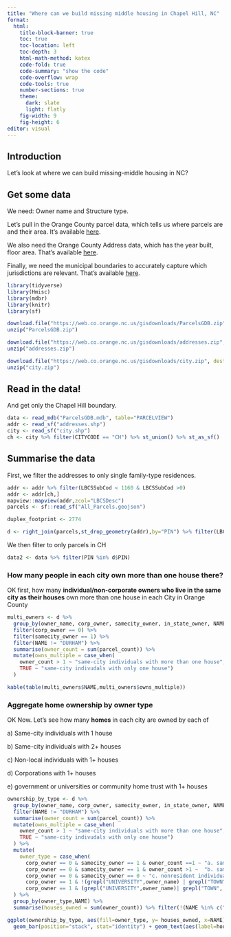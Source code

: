 ```yaml
---
title: "Where can we build missing middle housing in Chapel Hill, NC"
format: 
  html:
    title-block-banner: true
    toc: true
    toc-location: left
    toc-depth: 3
    html-math-method: katex
    code-fold: true
    code-summary: "show the code"
    code-overflow: wrap
    code-tools: true
    number-sections: true
    theme: 
      dark: slate
      light: flatly
    fig-width: 9
    fig-height: 6
editor: visual
---
```


## Introduction

Let's look at where we can build missing-middle housing in NC?

## Get some data

We need: Owner name and Structure type.

Let's pull in the Orange County parcel data, which tells us where parcels are and their area. It's available [here](ParcelsGDB.zip).

We also need the Orange County Address data, which has the year built, floor area. That's available [here](%22https://web.co.orange.nc.us/gisdownloads/addresses.zip%22).

Finally, we need the municipal boundaries to accurately capture which jurisdictions are relevant. That's available [here](%22https://web.co.orange.nc.us/gisdownloads/city.zip%22).

```r
library(tidyverse)
library(Hmisc)
library(mdbr)
library(knitr)
library(sf)
```

```r
download.file("https://web.co.orange.nc.us/gisdownloads/ParcelsGDB.zip", destfile = "ParcelsGDB.zip")
unzip("ParcelsGDB.zip")

download.file("https://web.co.orange.nc.us/gisdownloads/addresses.zip", destfile = "addresses.zip")
unzip("addresses.zip")

download.file("https://web.co.orange.nc.us/gisdownloads/city.zip", destfile = "city.zip")
unzip("city.zip")
```

## Read in the data!

And get only the Chapel Hill boundary.

```r
data <- read_mdb("ParcelsGDB.mdb", table="PARCELVIEW")
addr <- read_sf("addresses.shp")
city <- read_sf("city.shp")
ch <- city %>% filter(CITYCODE == "CH") %>% st_union() %>% st_as_sf()
```

## Summarise the data

First, we filter the addresses to only single family-type residences.

```r
addr <- addr %>% filter(LBCSSubCod < 1160 & LBCSSubCod >0) 
addr <- addr[ch,]
mapview::mapview(addr,zcol="LBCSDesc")
parcels <- sf::read_sf("All_Parcels.geojson")

duplex_footprint <- 2774

d <- right_join(parcels,st_drop_geometry(addr),by="PIN") %>% filter(LBCSDesc %in% c("Res-Single Family", "Res-MH-SW", "Res-MH-DW-TW")) %>% filter(OwnerAddress!="PROPERTY OFFICE UNC") %>% st_transform(2264) %>% st_make_valid() %>% mutate(area_acr = as.numeric(st_area(.)/43560), area_ft2 = as.numeric(st_area(.))) %>% filter(area_acr<5) %>% mutate(plexable = case_when(area_ft2>=4*duplex_footprint ~ "yes", TRUE ~ "no"))

```

We then filter to only parcels in CH

```r
data2 <- data %>% filter(PIN %in% d$PIN)

```

### How many people in each city own more than one house there?

OK first, how many **individual/non-corporate owners who live in the same city as their houses** own more than one house in each City in Orange County

```r
multi_owners <- d %>%
  group_by(owner_name, corp_owner, samecity_owner, in_state_owner, NAME) %>%
  filter(corp_owner == 0) %>%
  filter(samecity_owner == 1) %>%
  filter(NAME != "DURHAM") %>%
  summarise(owner_count = sum(parcel_count)) %>%
  mutate(owns_multiple = case_when(
    owner_count > 1 ~ "same-city individuals with more than one house",
    TRUE ~ "same-city indivudals with only one house")
  )

kable(table(multi_owners$NAME,multi_owners$owns_multiple))

```

### Aggregate home ownership by owner type

OK Now. Let's see how many **homes** in each city are owned by each of

a\) Same-city individuals with 1 house

b\) Same-city individuals with 2+ houses

c\) Non-local individuals with 1+ houses

d\) Corporations with 1+ houses

e\) government or universities or community home trust with 1+ houses

```r
ownership_by_type <- d %>%
  group_by(owner_name, corp_owner, samecity_owner, in_state_owner, NAME) %>%
  filter(NAME != "DURHAM") %>%
  summarise(owner_count = sum(parcel_count)) %>%
  mutate(owns_multiple = case_when(
    owner_count > 1 ~ "same-city individuals with more than one house",
    TRUE ~ "same-city indivudals with only one house")
  ) %>%
  mutate(
    owner_type = case_when(
      corp_owner == 0 & samecity_owner == 1 & owner_count ==1 ~ "a. same city individual with 1 house",
      corp_owner == 0 & samecity_owner == 1 & owner_count >1 ~  "b. same city individual with 2+ house",
      corp_owner == 0 & samecity_owner == 0 ~ "c. nonresident individual owner",
      corp_owner == 1 & !(grepl("UNIVERSITY",owner_name) | grepl("TOWN", owner_name) | grepl("CAROLINA", owner_name)| grepl("HOME TRUST", owner_name)| grepl("HABITAT", owner_name)) ~ "d. corp",
      corp_owner == 1 & (grepl("UNIVERSITY",owner_name)| grepl("TOWN", owner_name) | grepl("CAROLINA", owner_name)| grepl("HOME TRUST", owner_name) | grepl("HABITAT", owner_name)) ~ "e. university/govt/home trust"                    )
  ) %>%
  group_by(owner_type,NAME) %>%
  summarise(houses_owned = sum(owner_count)) %>% filter(!(NAME %in% c("Unincorporated")))

ggplot(ownership_by_type, aes(fill=owner_type, y= houses_owned, x=NAME)) +
  geom_bar(position="stack", stat="identity") + geom_text(aes(label=houses_owned), position = "stack")
```
